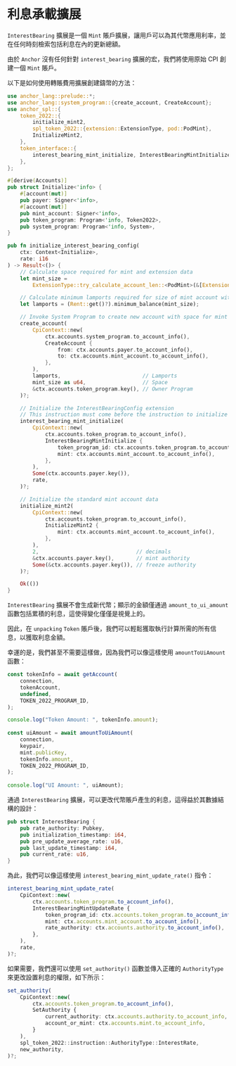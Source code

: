 
# 利息承載擴展

`InterestBearing` 擴展是一個 `Mint` 賬戶擴展，讓用戶可以為其代幣應用利率，並在任何時刻檢索包括利息在內的更新總額。

<ArticleSection name="初始化鑄幣賬戶" id="initializing-the-mint-account" level="h2" />

由於 `Anchor` 沒有任何針對 `interest_bearing` 擴展的宏，我們將使用原始 CPI 創建一個 `Mint` 賬戶。

以下是如何使用轉賬費用擴展創建鑄幣的方法：

```rust
use anchor_lang::prelude::*;
use anchor_lang::system_program::{create_account, CreateAccount};
use anchor_spl::{
    token_2022::{
        initialize_mint2,
        spl_token_2022::{extension::ExtensionType, pod::PodMint},
        InitializeMint2,
    },
    token_interface::{
        interest_bearing_mint_initialize, InterestBearingMintInitialize, Mint, Token2022,
    },
};

#[derive(Accounts)]
pub struct Initialize<'info> {
    #[account(mut)]
    pub payer: Signer<'info>,
    #[account(mut)]
    pub mint_account: Signer<'info>,
    pub token_program: Program<'info, Token2022>,
    pub system_program: Program<'info, System>,
}

pub fn initialize_interest_bearing_config(
    ctx: Context<Initialize>,
    rate: i16
) -> Result<()> {
    // Calculate space required for mint and extension data
    let mint_size =
        ExtensionType::try_calculate_account_len::<PodMint>(&[ExtensionType::InterestBearingConfig])?;

    // Calculate minimum lamports required for size of mint account with extensions
    let lamports = (Rent::get()?).minimum_balance(mint_size);

    // Invoke System Program to create new account with space for mint and extension data
    create_account(
        CpiContext::new(
            ctx.accounts.system_program.to_account_info(),
            CreateAccount {
                from: ctx.accounts.payer.to_account_info(),
                to: ctx.accounts.mint_account.to_account_info(),
            },
        ),
        lamports,                          // Lamports
        mint_size as u64,                  // Space
        &ctx.accounts.token_program.key(), // Owner Program
    )?;

    // Initialize the InterestBearingConfig extension
    // This instruction must come before the instruction to initialize the mint data
    interest_bearing_mint_initialize(
        CpiContext::new(
            ctx.accounts.token_program.to_account_info(),
            InterestBearingMintInitialize {
                token_program_id: ctx.accounts.token_program.to_account_info(),
                mint: ctx.accounts.mint_account.to_account_info(),
            },
        ),
        Some(ctx.accounts.payer.key()),
        rate,
    )?;

    // Initialize the standard mint account data
    initialize_mint2(
        CpiContext::new(
            ctx.accounts.token_program.to_account_info(),
            InitializeMint2 {
                mint: ctx.accounts.mint_account.to_account_info(),
            },
        ),
        2,                               // decimals
        &ctx.accounts.payer.key(),       // mint authority
        Some(&ctx.accounts.payer.key()), // freeze authority
    )?;

    Ok(())
}
```

<ArticleSection name="計算利息" id="calculating-the-interest" level="h2" />

`InterestBearing` 擴展不會生成新代幣；顯示的金額僅通過 `amount_to_ui_amount` 函數包括累積的利息，這使得變化僅僅是視覺上的。

因此，在 `unpacking` `Token` 賬戶後，我們可以輕鬆獲取執行計算所需的所有信息，以獲取利息金額。

幸運的是，我們甚至不需要這樣做，因為我們可以像這樣使用 `amountToUiAmount` 函數：

```ts
const tokenInfo = await getAccount(
    connection,
    tokenAccount,
    undefined,
    TOKEN_2022_PROGRAM_ID,
);

console.log("Token Amount: ", tokenInfo.amount);
    
const uiAmount = await amountToUiAmount(
    connection,
    keypair,
    mint.publicKey,
    tokenInfo.amount,
    TOKEN_2022_PROGRAM_ID,
);
    
console.log("UI Amount: ", uiAmount);
```

<ArticleSection name="更新利息承載擴展" id="updating-the-interest-bearing-extension" level="h2" />

通過 `InterestBearing` 擴展，可以更改代幣賬戶產生的利息，這得益於其數據結構的設計：

```rust
pub struct InterestBearing {
    pub rate_authority: Pubkey,
    pub initialization_timestamp: i64,
    pub pre_update_average_rate: u16,
    pub last_update_timestamp: i64,
    pub current_rate: u16,
}
```

為此，我們可以像這樣使用 `interest_bearing_mint_update_rate()` 指令：

```ts
interest_bearing_mint_update_rate(
    CpiContext::new(
        ctx.accounts.token_program.to_account_info(),
        InterestBearingMintUpdateRate {
            token_program_id: ctx.accounts.token_program.to_account_info(),
            mint: ctx.accounts.mint_account.to_account_info(),
            rate_authority: ctx.accounts.authority.to_account_info(),
        },
    ),
    rate,
)?;
```

如果需要，我們還可以使用 `set_authority()` 函數並傳入正確的 `AuthorityType` 來更改設置利息的權限，如下所示：

```ts
set_authority(
    CpiContext::new(
        ctx.accounts.token_program.to_account_info(),
        SetAuthority {
            current_authority: ctx.accounts.authority.to_account_info,
            account_or_mint: ctx.accounts.mint.to_account_info,
        }
    ),
    spl_token_2022::instruction::AuthorityType::InterestRate,
    new_authority,
)?;
```
